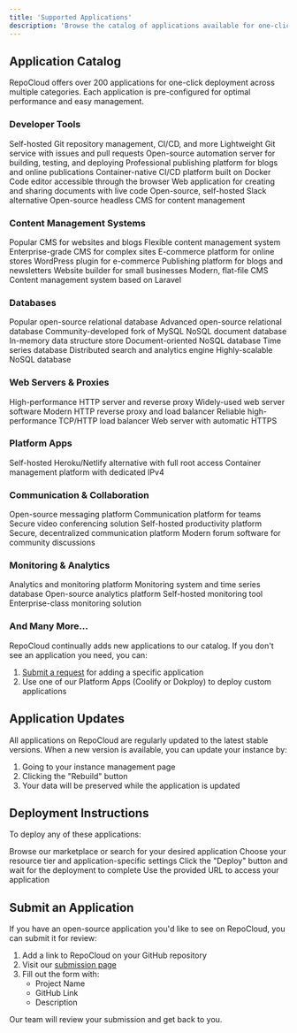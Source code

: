 ```yaml
---
title: 'Supported Applications'
description: 'Browse the catalog of applications available for one-click deployment on RepoCloud'
---
```


## Application Catalog

RepoCloud offers over 200 applications for one-click deployment across multiple categories. Each application is pre-configured for optimal performance and easy management.

### Developer Tools

<CardGroup cols={3}>
  <Card title="GitLab" icon="gitlab">
    Self-hosted Git repository management, CI/CD, and more
  </Card>
  <Card title="Gitea" icon="code-branch">
    Lightweight Git service with issues and pull requests
  </Card>
  <Card title="Jenkins" icon="gears">
    Open-source automation server for building, testing, and deploying
  </Card>
  <Card title="Ghost" icon="ghost">
    Professional publishing platform for blogs and online publications
  </Card>
  <Card title="Drone" icon="drone">
    Container-native CI/CD platform built on Docker
  </Card>
  <Card title="VS Code Server" icon="code">
    Code editor accessible through the browser
  </Card>
  <Card title="Jupyter Notebook" icon="flask">
    Web application for creating and sharing documents with live code
  </Card>
  <Card title="Mattermost" icon="comments">
    Open-source, self-hosted Slack alternative
  </Card>
  <Card title="Strapi" icon="box">
    Open-source headless CMS for content management
  </Card>
</CardGroup>

### Content Management Systems

<CardGroup cols={3}>
  <Card title="WordPress" icon="wordpress">
    Popular CMS for websites and blogs
  </Card>
  <Card title="Joomla" icon="joomla">
    Flexible content management system
  </Card>
  <Card title="Drupal" icon="drupal">
    Enterprise-grade CMS for complex sites
  </Card>
  <Card title="PrestaShop" icon="shopping-cart">
    E-commerce platform for online stores
  </Card>
  <Card title="WooCommerce" icon="store">
    WordPress plugin for e-commerce
  </Card>
  <Card title="Ghost" icon="ghost">
    Publishing platform for blogs and newsletters
  </Card>
  <Card title="Wix" icon="paintbrush">
    Website builder for small businesses
  </Card>
  <Card title="Grav" icon="sitemap">
    Modern, flat-file CMS
  </Card>
  <Card title="October CMS" icon="leaf">
    Content management system based on Laravel
  </Card>
</CardGroup>

### Databases

<CardGroup cols={3}>
  <Card title="MySQL" icon="database">
    Popular open-source relational database
  </Card>
  <Card title="PostgreSQL" icon="elephant">
    Advanced open-source relational database
  </Card>
  <Card title="MariaDB" icon="server">
    Community-developed fork of MySQL
  </Card>
  <Card title="MongoDB" icon="leaf">
    NoSQL document database
  </Card>
  <Card title="Redis" icon="database">
    In-memory data structure store
  </Card>
  <Card title="CouchDB" icon="couch">
    Document-oriented NoSQL database
  </Card>
  <Card title="InfluxDB" icon="chart-line">
    Time series database
  </Card>
  <Card title="Elasticsearch" icon="magnifying-glass">
    Distributed search and analytics engine
  </Card>
  <Card title="Cassandra" icon="database">
    Highly-scalable NoSQL database
  </Card>
</CardGroup>

### Web Servers & Proxies

<CardGroup cols={3}>
  <Card title="Nginx" icon="server">
    High-performance HTTP server and reverse proxy
  </Card>
  <Card title="Apache" icon="server">
    Widely-used web server software
  </Card>
  <Card title="Traefik" icon="traffic-light">
    Modern HTTP reverse proxy and load balancer
  </Card>
  <Card title="HAProxy" icon="network-wired">
    Reliable high-performance TCP/HTTP load balancer
  </Card>
  <Card title="Caddy" icon="file">
    Web server with automatic HTTPS
  </Card>
</CardGroup>

### Platform Apps

<CardGroup cols={2}>
  <Card title="Coolify" icon="wrench" href="/platforms/coolify">
    Self-hosted Heroku/Netlify alternative with full root access
  </Card>
  <Card title="Dokploy" icon="docker" href="/platforms/dokploy">
    Container management platform with dedicated IPv4
  </Card>
</CardGroup>

### Communication & Collaboration

<CardGroup cols={3}>
  <Card title="Mattermost" icon="comments">
    Open-source messaging platform
  </Card>
  <Card title="Rocket.Chat" icon="rocket">
    Communication platform for teams
  </Card>
  <Card title="Jitsi Meet" icon="video">
    Secure video conferencing solution
  </Card>
  <Card title="NextCloud" icon="cloud">
    Self-hosted productivity platform
  </Card>
  <Card title="Element/Matrix" icon="matrix">
    Secure, decentralized communication platform
  </Card>
  <Card title="Discourse" icon="comments">
    Modern forum software for community discussions
  </Card>
</CardGroup>

### Monitoring & Analytics

<CardGroup cols={3}>
  <Card title="Grafana" icon="chart-line">
    Analytics and monitoring platform
  </Card>
  <Card title="Prometheus" icon="chart-pie">
    Monitoring system and time series database
  </Card>
  <Card title="Matomo" icon="analytics">
    Open-source analytics platform
  </Card>
  <Card title="Uptime Kuma" icon="clock">
    Self-hosted monitoring tool
  </Card>
  <Card title="Zabbix" icon="chart-simple">
    Enterprise-class monitoring solution
  </Card>
</CardGroup>

### And Many More...

RepoCloud continually adds new applications to our catalog. If you don't see an application you need, you can:

1. [Submit a request](https://repocloud.io/contact) for adding a specific application 
2. Use one of our Platform Apps (Coolify or Dokploy) to deploy custom applications

## Application Updates

All applications on RepoCloud are regularly updated to the latest stable versions. When a new version is available, you can update your instance by:

1. Going to your instance management page
2. Clicking the "Rebuild" button
3. Your data will be preserved while the application is updated

## Deployment Instructions

To deploy any of these applications:

<Steps>
  <Step title="Select the Application">
    Browse our marketplace or search for your desired application
  </Step>
  <Step title="Configure Settings">
    Choose your resource tier and application-specific settings
  </Step>
  <Step title="Deploy">
    Click the "Deploy" button and wait for the deployment to complete
  </Step>
  <Step title="Access Your Application">
    Use the provided URL to access your application
  </Step>
</Steps>

## Submit an Application

If you have an open-source application you'd like to see on RepoCloud, you can submit it for review:

1. Add a link to RepoCloud on your GitHub repository
2. Visit our [submission page](https://repocloud.io/submitapp)
3. Fill out the form with:
   - Project Name
   - GitHub Link
   - Description

Our team will review your submission and get back to you. 